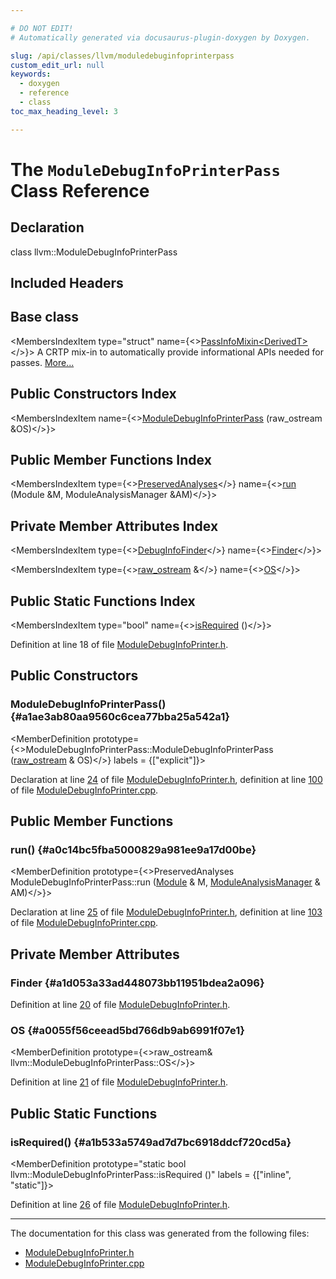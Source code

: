 ```yaml
---

# DO NOT EDIT!
# Automatically generated via docusaurus-plugin-doxygen by Doxygen.

slug: /api/classes/llvm/moduledebuginfoprinterpass
custom_edit_url: null
keywords:
  - doxygen
  - reference
  - class
toc_max_heading_level: 3

---
```





# The `ModuleDebugInfoPrinterPass` Class Reference

<DoxygenPage pluginConfig={pluginConfig}>



## Declaration

<CodeBlock>class llvm::ModuleDebugInfoPrinterPass</CodeBlock>

## Included Headers

<IncludesList>
<IncludesListItem
  filePath="llvm/Analysis/ModuleDebugInfoPrinter.h"
  permalink="/docs/api/files/include/include/llvm/include/llvm/analysis/moduledebuginfoprinter-h"
  isLocal="true" />
</IncludesList>

## Base class

<MembersIndex>

<MembersIndexItem
  type="struct"
  name={<><a href="/docs/api/structs/llvm/passinfomixin">PassInfoMixin&lt;DerivedT&gt;</a></>}>
A CRTP mix-in to automatically provide informational APIs needed for passes. <a href="/docs/api/structs/llvm/passinfomixin/#details">More...</a>
</MembersIndexItem>

</MembersIndex>

## Public Constructors Index

<MembersIndex>

<MembersIndexItem
  name={<><a href="#a1ae3ab80aa9560c6cea77bba25a542a1">ModuleDebugInfoPrinterPass</a> (raw&#95;ostream &amp;OS)</>}>
</MembersIndexItem>

</MembersIndex>

## Public Member Functions Index

<MembersIndex>

<MembersIndexItem
  type={<><a href="/docs/api/classes/llvm/preservedanalyses">PreservedAnalyses</a></>}
  name={<><a href="#a0c14bc5fba5000829a981ee9a17d00be">run</a> (Module &amp;M, ModuleAnalysisManager &amp;AM)</>}>
</MembersIndexItem>

</MembersIndex>

## Private Member Attributes Index

<MembersIndex>

<MembersIndexItem
  type={<><a href="/docs/api/classes/llvm/debuginfofinder">DebugInfoFinder</a></>}
  name={<><a href="#a1d053a33ad448073bb11951bdea2a096">Finder</a></>}>
</MembersIndexItem>

<MembersIndexItem
  type={<><a href="/docs/api/classes/llvm/raw-ostream">raw&#95;ostream</a> &amp;</>}
  name={<><a href="#a0055f56ceead5bd766db9ab6991f07e1">OS</a></>}>
</MembersIndexItem>

</MembersIndex>

## Public Static Functions Index

<MembersIndex>

<MembersIndexItem
  type="bool"
  name={<><a href="#a1b533a5749ad7d7bc6918ddcf720cd5a">isRequired</a> ()</>}>
</MembersIndexItem>

</MembersIndex>


Definition at line 18 of file <a href="/docs/api/files/include/include/llvm/include/llvm/analysis/moduledebuginfoprinter-h">ModuleDebugInfoPrinter.h</a>.

<SectionDefinition>

## Public Constructors

### ModuleDebugInfoPrinterPass() {#a1ae3ab80aa9560c6cea77bba25a542a1}

<MemberDefinition
  prototype={<>ModuleDebugInfoPrinterPass::ModuleDebugInfoPrinterPass (<a href="/docs/api/classes/llvm/raw-ostream">raw&#95;ostream</a> &amp; OS)</>}
  labels = {["explicit"]}>

Declaration at line <a href="/docs/api/files/include/include/llvm/include/llvm/analysis/moduledebuginfoprinter-h/#l00024">24</a> of file <a href="/docs/api/files/include/include/llvm/include/llvm/analysis/moduledebuginfoprinter-h">ModuleDebugInfoPrinter.h</a>, definition at line <a href="/docs/api/files/lib/lib/analysis/moduledebuginfoprinter-cpp/#l00100">100</a> of file <a href="/docs/api/files/lib/lib/analysis/moduledebuginfoprinter-cpp">ModuleDebugInfoPrinter.cpp</a>.
</MemberDefinition>

</SectionDefinition>

<SectionDefinition>

## Public Member Functions

### run() {#a0c14bc5fba5000829a981ee9a17d00be}

<MemberDefinition
  prototype={<>PreservedAnalyses ModuleDebugInfoPrinterPass::run (<a href="/docs/api/classes/llvm/module">Module</a> &amp; M, <a href="/docs/api/namespaces/llvm/#af9c9208365fd9ce11392b4d79485e259">ModuleAnalysisManager</a> &amp; AM)</>}>

Declaration at line <a href="/docs/api/files/include/include/llvm/include/llvm/analysis/moduledebuginfoprinter-h/#l00025">25</a> of file <a href="/docs/api/files/include/include/llvm/include/llvm/analysis/moduledebuginfoprinter-h">ModuleDebugInfoPrinter.h</a>, definition at line <a href="/docs/api/files/lib/lib/analysis/moduledebuginfoprinter-cpp/#l00103">103</a> of file <a href="/docs/api/files/lib/lib/analysis/moduledebuginfoprinter-cpp">ModuleDebugInfoPrinter.cpp</a>.
</MemberDefinition>

</SectionDefinition>

<SectionDefinition>

## Private Member Attributes

### Finder {#a1d053a33ad448073bb11951bdea2a096}

<MemberDefinition
  prototype="DebugInfoFinder llvm::ModuleDebugInfoPrinterPass::Finder">

Definition at line <a href="/docs/api/files/include/include/llvm/include/llvm/analysis/moduledebuginfoprinter-h/#l00020">20</a> of file <a href="/docs/api/files/include/include/llvm/include/llvm/analysis/moduledebuginfoprinter-h">ModuleDebugInfoPrinter.h</a>.
</MemberDefinition>

### OS {#a0055f56ceead5bd766db9ab6991f07e1}

<MemberDefinition
  prototype={<>raw&#95;ostream&amp; llvm::ModuleDebugInfoPrinterPass::OS</>}>

Definition at line <a href="/docs/api/files/include/include/llvm/include/llvm/analysis/moduledebuginfoprinter-h/#l00021">21</a> of file <a href="/docs/api/files/include/include/llvm/include/llvm/analysis/moduledebuginfoprinter-h">ModuleDebugInfoPrinter.h</a>.
</MemberDefinition>

</SectionDefinition>

<SectionDefinition>

## Public Static Functions

### isRequired() {#a1b533a5749ad7d7bc6918ddcf720cd5a}

<MemberDefinition
  prototype="static bool llvm::ModuleDebugInfoPrinterPass::isRequired ()"
  labels = {["inline", "static"]}>

Definition at line <a href="/docs/api/files/include/include/llvm/include/llvm/analysis/moduledebuginfoprinter-h/#l00026">26</a> of file <a href="/docs/api/files/include/include/llvm/include/llvm/analysis/moduledebuginfoprinter-h">ModuleDebugInfoPrinter.h</a>.
</MemberDefinition>

</SectionDefinition>

<hr/>

The documentation for this class was generated from the following files:

<ul>
<li><a href="/docs/api/files/include/include/llvm/include/llvm/analysis/moduledebuginfoprinter-h">ModuleDebugInfoPrinter.h</a></li>
<li><a href="/docs/api/files/lib/lib/analysis/moduledebuginfoprinter-cpp">ModuleDebugInfoPrinter.cpp</a></li>
</ul>

</DoxygenPage>
